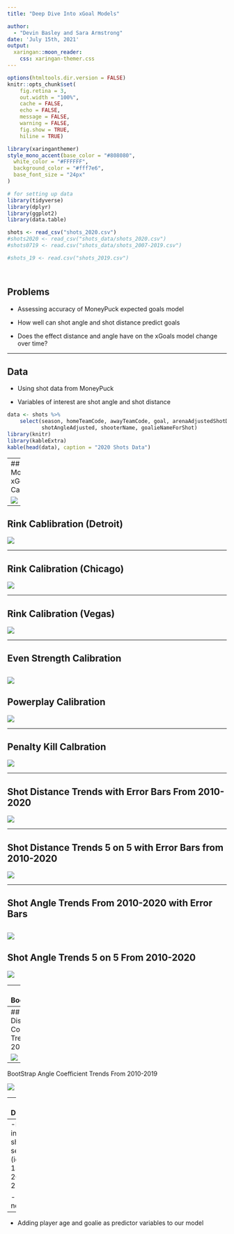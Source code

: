```yaml
---
title: "Deep Dive Into xGoal Models"

author: 
  - "Devin Basley and Sara Armstrong" 
date: 'July 15th, 2021'
output: 
  xaringan::moon_reader:
    css: xaringan-themer.css
---
```


```r
options(htmltools.dir.version = FALSE)
knitr::opts_chunk$set(
    fig.retina = 3,
    out.width = "100%",
    cache = FALSE,
    echo = FALSE,
    message = FALSE,
    warning = FALSE,
    fig.show = TRUE,
    hiline = TRUE)
```

```r
library(xaringanthemer)
style_mono_accent(base_color = "#808080",
  white_color = "#FFFFFF",
  background_color = "#fff7e6",
  base_font_size = "24px"
)
```






```r
# for setting up data
library(tidyverse)
library(dplyr)
library(ggplot2)
library(data.table)

shots <- read_csv("shots_2020.csv")
#shots2020 <- read_csv("shots_data/shots_2020.csv")
#shots0719 <- read.csv("shots_data/shots_2007-2019.csv")

#shots_19 <- read.csv("shots_2019.csv")




```


## Problems

  - Assessing accuracy of MoneyPuck expected goals model
  
  - How well can shot angle and shot distance predict goals

  - Does the effect distance and angle have on the xGoals model change over time?

---

## Data

  - Using shot data from MoneyPuck
  
  - Variables of interest are shot angle and shot distance

```r
data <- shots %>%
    select(season, homeTeamCode, awayTeamCode, goal, arenaAdjustedShotDistance,
           shotAngleAdjusted, shooterName, goalieNameForShot)
library(knitr)
library(kableExtra)
kable(head(data), caption = "2020 Shots Data")
```


---
## Moneypuck xGoals Calibration

![](MoneyPuck xGoals Calibrate.png)




---

## Rink Cablibration (Detroit)

![](Det Calibration.png)



---

## Rink Calibration (Chicago)

![](CHI_Calibrate.png)

---

## Rink Calibration (Vegas)

![](VGK_Calibrate.png)



---

## Even Strength Calibration

![](Even Strength Calibrate.png)
---

## Powerplay Calibration


![](PowerPlay Calibrate.png)

---

## Penalty Kill Calbration

![](Penaltykill Calibrate.png)


---

## Shot Distance Trends with Error Bars From 2010-2020

![](shot distance trends.png)

---


## Shot Distance Trends 5 on 5 with Error Bars from 2010-2020

![](distance trends 5 on 5.png)

---


## Shot Angle Trends From 2010-2020 with Error Bars

![](shot angle trends.png)
---
## Shot Angle Trends 5 on 5 From 2010-2020
![](angle trends 5 on 5.png)


---
## Bootstrapping

- Method of resampling with replacement
- Comparing bootstrap sample coefficient trends to model trends
- Limit uncertainty for coefficient trends over time

---
## Bootstrap Distance Coefficient Trends From 2010-2019

![](Shot Distance Boot.png)
---

BootStrap Angle Coefficient Trends From 2010-2019

![](Shot Angle Boot.png)



---
## Discussion

- Looked at how well calibrated MoneyPuck's xGoals model is for different conditions

- Limitations
--
  -Data invloves shortened seasons (ie 2012-13, 2019-20, 2020-21)


- What's next
--
 - Adding player age and goalie as predictor variables to our model














